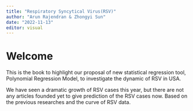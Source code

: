 ```yaml
---
title: "Respiratory Syncytical Virus(RSV)"
author: "Arun Rajendran & Zhongyi Sun"
date: "2022-11-13"
editor: visual
---
```


# **Welcome**

This is the book to highlight our proposal of new statistical regression tool, Polynomial Regression Model, to investigate the dynamic of RSV in USA.

We have seen a dramatic growth of RSV cases this year, but there are not any articles founded yet to give prediction of the RSV cases now. Based on the previous researches and the curve of RSV data.
